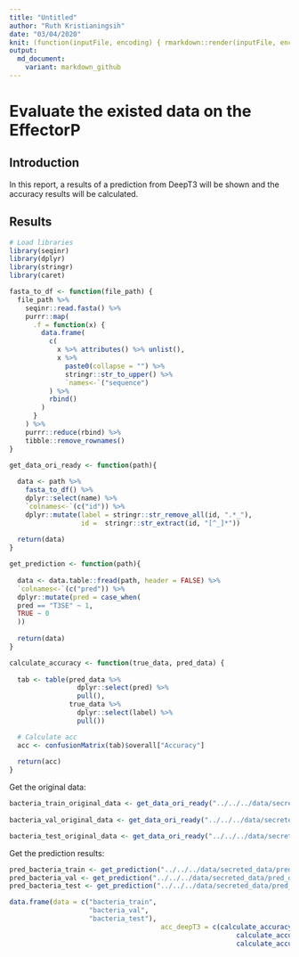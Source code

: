 ```yaml
---
title: "Untitled"
author: "Ruth Kristianingsih"
date: "03/04/2020"
knit: (function(inputFile, encoding) { rmarkdown::render(inputFile, encoding = encoding, output_dir = here::here("reports", stringr::str_remove(getwd(), here::here("scripts/r-scripts/")))) })
output:
  md_document:
    variant: markdown_github
---
```


# Evaluate the existed data on the EffectorP 

## Introduction

In this report, a results of a prediction from DeepT3 will be shown and the accuracy results will be calculated. 

## Results

```r
# Load libraries
library(seqinr)
library(dplyr)
library(stringr)
library(caret)
```

```r
fasta_to_df <- function(file_path) {
  file_path %>%
    seqinr::read.fasta() %>%
    purrr::map(
      .f = function(x) {
        data.frame(
          c(
            x %>% attributes() %>% unlist(),
            x %>%
              paste0(collapse = "") %>%
              stringr::str_to_upper() %>%
              `names<-`("sequence")
          ) %>% 
          rbind()
        )
      }
    ) %>% 
    purrr::reduce(rbind) %>% 
    tibble::remove_rownames()
}
```

```r
get_data_ori_ready <- function(path){
  
  data <- path %>% 
    fasta_to_df() %>%
    dplyr::select(name) %>% 
    `colnames<-`(c("id")) %>% 
    dplyr::mutate(label = stringr::str_remove_all(id, ".*_"), 
                  id =  stringr::str_extract(id, "[^_]*"))
  
  return(data)
}
```

```r
get_prediction <- function(path){
  
  data <- data.table::fread(path, header = FALSE) %>% 
  `colnames<-`(c("pred")) %>% 
  dplyr::mutate(pred = case_when(
  pred == "T3SE" ~ 1, 
  TRUE ~ 0
  ))
  
  return(data)
}
```

```r
calculate_accuracy <- function(true_data, pred_data) {
  
  tab <- table(pred_data %>% 
                 dplyr::select(pred) %>% 
                 pull(), 
               true_data %>% 
                 dplyr::select(label) %>% 
                 pull())

  # Calculate acc
  acc <- confusionMatrix(tab)$overall["Accuracy"]
  
  return(acc)
}
```



Get the original data: 

```r
bacteria_train_original_data <- get_data_ori_ready("../../../data/secreted_data/ready_to_process/fasta_files/bacteria_training.fasta")
   
bacteria_val_original_data <- get_data_ori_ready("../../../data/secreted_data/ready_to_process/fasta_files/bacteria_validation.fasta") 

bacteria_test_original_data <- get_data_ori_ready("../../../data/secreted_data/ready_to_process/fasta_files/bacteria_testing.fasta")
```

Get the prediction results:

```r
pred_bacteria_train <- get_prediction("../../../data/secreted_data/pred_deept3/result_training.txt")
pred_bacteria_val <- get_prediction("../../../data/secreted_data/pred_deept3/result_validation.txt")
pred_bacteria_test <- get_prediction("../../../data/secreted_data/pred_deept3/result_testing.txt")
```

```r
data.frame(data = c("bacteria_train", 
                    "bacteria_val", 
                    "bacteria_test"), 
                                      acc_deepT3 = c(calculate_accuracy(bacteria_train_original_data, pred_bacteria_train), 
                                                         calculate_accuracy(bacteria_val_original_data, pred_bacteria_val), 
                                                         calculate_accuracy(bacteria_test_original_data, pred_bacteria_test)))
```








